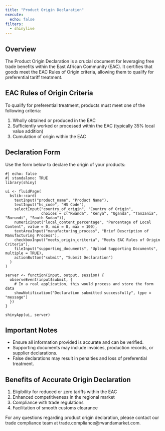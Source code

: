 ```yaml
---
title: "Product Origin Declaration"
execute: 
  echo: false
filters: 
  - shinylive
---
```


## Overview

The Product Origin Declaration is a crucial document for leveraging free trade benefits within the East African Community (EAC). It certifies that goods meet the EAC Rules of Origin criteria, allowing them to qualify for preferential tariff treatment.

## EAC Rules of Origin Criteria

To qualify for preferential treatment, products must meet one of the following criteria:

1. Wholly obtained or produced in the EAC
2. Sufficiently worked or processed within the EAC (typically 35% local value addition)
3. Cumulation of origin within the EAC

## Declaration Form

Use the form below to declare the origin of your products:

```shinylive-r
#| echo: false
#| standalone: TRUE
library(shiny)

ui <- fluidPage(
  bslib::card(
    textInput("product_name", "Product Name"),
    textInput("hs_code", "HS Code"),
    selectInput("country_of_origin", "Country of Origin", 
                choices = c("Rwanda", "Kenya", "Uganda", "Tanzania", "Burundi", "South Sudan")),
    numericInput("local_content_percentage", "Percentage of Local Content", value = 0, min = 0, max = 100),
    textAreaInput("manufacturing_process", "Brief Description of Manufacturing Process"),
    checkboxInput("meets_origin_criteria", "Meets EAC Rules of Origin Criteria"),
    fileInput("supporting_documents", "Upload Supporting Documents", multiple = TRUE),
    actionButton("submit", "Submit Declaration")
  )
)

server <- function(input, output, session) {
  observeEvent(input$submit, {
    # In a real application, this would process and store the form data
    showNotification("Declaration submitted successfully", type = "message")
  })
}

shinyApp(ui, server)
```

## Important Notes

- Ensure all information provided is accurate and can be verified.
- Supporting documents may include invoices, production records, or supplier declarations.
- False declarations may result in penalties and loss of preferential treatment.

## Benefits of Accurate Origin Declaration

1. Eligibility for reduced or zero tariffs within the EAC
2. Enhanced competitiveness in the regional market
3. Compliance with trade regulations
4. Facilitation of smooth customs clearance

For any questions regarding product origin declaration, please contact our trade compliance team at trade.compliance@rwandamarket.com.
